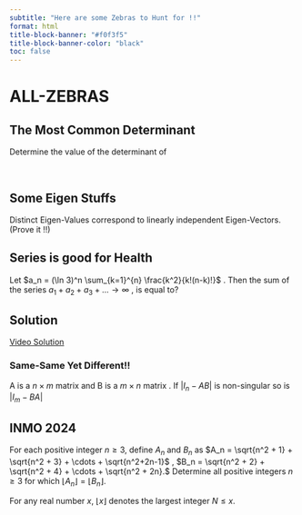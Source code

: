 ```yaml
---
subtitle: "Here are some Zebras to Hunt for !!"
format: html
title-block-banner: "#f0f3f5"
title-block-banner-color: "black"
toc: false
---
```



# ALL-ZEBRAS {.unnumbered}
:::{.callout-tip}
## The Most Common Determinant

Determine the value of the determinant of
\begin{vmatrix}\gcd (1,1)&\gcd (1,2)&\cdots &\gcd (1,n)\\\gcd (2,1)&\gcd (2,2)&\cdots &\gcd (2,n)\\\vdots&\vdots&\ddots&\vdots\\\gcd (n,1)&\gcd (n,2)&\cdots &\gcd (n,n)\end{vmatrix}\
:::

:::{.callout-tip}
## Some Eigen Stuffs 

Distinct Eigen-Values correspond to linearly independent Eigen-Vectors.(Prove it !!)

:::

:::{.callout-tip}
## Series is good for Health

Let $a_n = (\ln 3)^n \sum_{k=1}^{n} \frac{k^2}{k!(n-k)!}$ . Then the sum of the series $a_1 + a_2 + a_3 + ... \to \infty$ , is equal to?

:::{.callout collapse="true"}
## Solution

[Video Solution](https://youtu.be/S56NGhteqCE?si=j_5-WG_R9wq7LGlb)
:::
:::

:::{.callout-tip}
### Same-Same Yet Different!!

A is a $n \times m$ matrix and B is a $m \times n$ matrix . If $|I_{n} - AB|$ is non-singular so is $|I_{m} - BA|$
:::
    
:::{.callout-tip}
## INMO 2024

For each positive integer $n \ge 3$, define $A_n$ and $B_n$ as
$A_n = \sqrt{n^2 + 1} + \sqrt{n^2 + 3} + \cdots + \sqrt{n^2+2n-1}$ , $B_n = \sqrt{n^2 + 2} + \sqrt{n^2 + 4} + \cdots + \sqrt{n^2 + 2n}.$ Determine all positive integers $n\ge 3$ for which $\lfloor A_n \rfloor = \lfloor B_n \rfloor$.

:::{.callout-note icon="false" collapse="true"}
For any real number $x$, $\lfloor x\rfloor$ denotes the largest integer $N\le x$.

:::
:::
